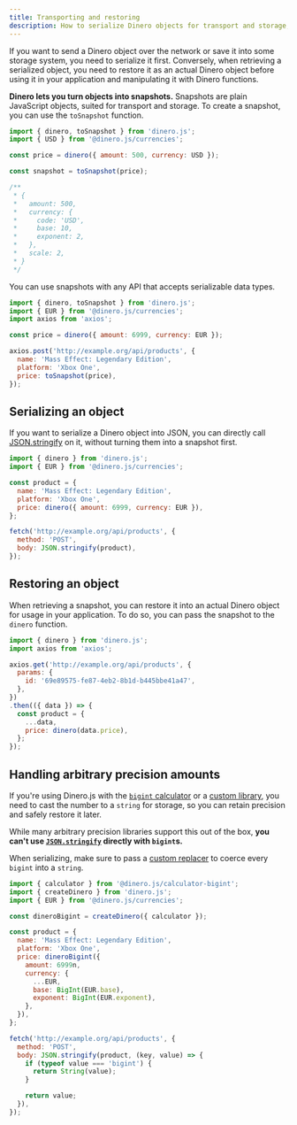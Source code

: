 ```yaml
---
title: Transporting and restoring
description: How to serialize Dinero objects for transport and storage, and restore snapshots into Dinero objects.
---
```


If you want to send a Dinero object over the network or save it into some storage system, you need to serialize it first. Conversely, when retrieving a serialized object, you need to restore it as an actual Dinero object before using it in your application and manipulating it with Dinero functions.

**Dinero lets you turn objects into snapshots.** Snapshots are plain JavaScript objects, suited for transport and storage. To create a snapshot, you can use the `toSnapshot` function.

```js
import { dinero, toSnapshot } from 'dinero.js';
import { USD } from '@dinero.js/currencies';

const price = dinero({ amount: 500, currency: USD });

const snapshot = toSnapshot(price);

/**
 * {
 *   amount: 500,
 *   currency: {
 *     code: 'USD',
 *     base: 10,
 *     exponent: 2,
 *   },
 *   scale: 2,
 * }
 */
```

You can use snapshots with any API that accepts serializable data types.

```js
import { dinero, toSnapshot } from 'dinero.js';
import { EUR } from '@dinero.js/currencies';
import axios from 'axios';

const price = dinero({ amount: 6999, currency: EUR });

axios.post('http://example.org/api/products', {
  name: 'Mass Effect: Legendary Edition',
  platform: 'Xbox One',
  price: toSnapshot(price),
});
```

## Serializing an object

If you want to serialize a Dinero object into JSON, you can directly call [JSON.stringify](https://developer.mozilla.org/en-US/docs/Web/JavaScript/Reference/Global_Objects/JSON/stringify) on it, without turning them into a snapshot first.

```js
import { dinero } from 'dinero.js';
import { EUR } from '@dinero.js/currencies';

const product = {
  name: 'Mass Effect: Legendary Edition',
  platform: 'Xbox One',
  price: dinero({ amount: 6999, currency: EUR }),
};

fetch('http://example.org/api/products', {
  method: 'POST',
  body: JSON.stringify(product),
});
```

## Restoring an object

When retrieving a snapshot, you can restore it into an actual Dinero object for usage in your application. To do so, you can pass the snapshot to the `dinero` function.

```js
import { dinero } from 'dinero.js';
import axios from 'axios';

axios.get('http://example.org/api/products', {
  params: {
    id: '69e89575-fe87-4eb2-8b1d-b445bbe41a47',
  },
})
.then(({ data }) => {
  const product = {
    ...data,
    price: dinero(data.price),
  };
});
```

## Handling arbitrary precision amounts

If you're using Dinero.js with the [`bigint` calculator](/docs/guides/using-different-amount-types#using-dinero-with-bigint) or a [custom library](/docs/guides/using-different-amount-types#implementing-a-custom-calculator), you need to cast the number to a `string` for storage, so you can retain precision and safely restore it later.

While many arbitrary precision libraries support this out of the box, **you can't use [`JSON.stringify`](https://developer.mozilla.org/en-US/docs/Web/JavaScript/Reference/Global_Objects/JSON/stringify) directly with `bigint`s.**

When serializing, make sure to pass a [custom replacer](https://developer.mozilla.org/en-US/docs/Web/JavaScript/Reference/Global_Objects/JSON/stringify#the_replacer_parameter) to coerce every `bigint` into a `string`.

```js
import { calculator } from '@dinero.js/calculator-bigint';
import { createDinero } from 'dinero.js';
import { EUR } from '@dinero.js/currencies';

const dineroBigint = createDinero({ calculator });

const product = {
  name: 'Mass Effect: Legendary Edition',
  platform: 'Xbox One',
  price: dineroBigint({
    amount: 6999n,
    currency: {
      ...EUR,
      base: BigInt(EUR.base),
      exponent: BigInt(EUR.exponent),
    },
  }),
};

fetch('http://example.org/api/products', {
  method: 'POST',
  body: JSON.stringify(product, (key, value) => {
    if (typeof value === 'bigint') {
      return String(value);
    }

    return value;
  }),
});
```

